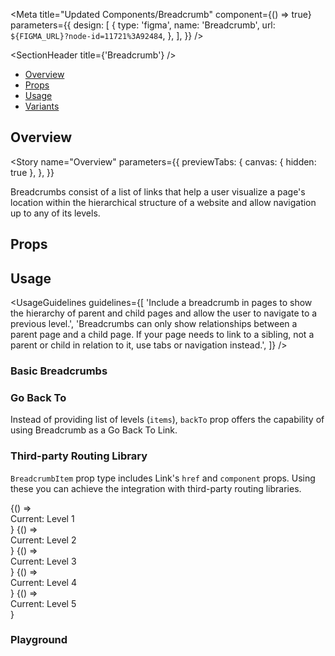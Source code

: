 
<Meta
  title="Updated Components/Breadcrumb"
  component={() => true}
  parameters={{
    design: [
      {
        type: 'figma',
        name: 'Breadcrumb',
        url: `${FIGMA_URL}?node-id=11721%3A92484`,
      },
    ],
  }}
/>

<SectionHeader title={'Breadcrumb'} />

- [Overview](#overview)
- [Props](#props)
- [Usage](#usage)
- [Variants](#variants)

## Overview

<Story
  name="Overview"
  parameters={{
    previewTabs: {
      canvas: { hidden: true },
    },
  }}
>
  <Overview>
    Breadcrumbs consist of a list of links that help a user visualize a page's location within the
    hierarchical structure of a website and allow navigation up to any of its levels.
  </Overview>
</Story>

## Props

<Props of={Breadcrumb} />

## Usage

<UsageGuidelines
  guidelines={[
    'Include a breadcrumb in pages to show the hierarchy of parent and child pages and allow the user to navigate to a previous level.',
    'Breadcrumbs can only show relationships between a parent page and a child page. If your page needs to link to a sibling, not a parent or child in relation to it, use tabs or navigation instead.',
  ]}
/>

<SubsectionHeader title="Variants" />

### Basic Breadcrumbs

<Preview>
  <Story name="Basic Breadcrumbs">
    <Stack>
      <Breadcrumb
        items={[
          { href: '/first-level', label: 'Level 1' },
          { href: '/second-level', label: 'Level 2' },
          { href: '/third-level', label: 'Level 3' },
          { href: '/forth-level', label: 'Level 4' },
          { href: '/fifth-level', label: 'Level 5' },
        ]}
      />
    </Stack>
  </Story>
</Preview>

### Go Back To

Instead of providing list of levels (`items`), `backTo` prop offers the capability of using Breadcrumb as a Go Back To Link.

<Preview>
  <Story name="Go Back To">
    <Stack>
      <Breadcrumb backTo={{ href: '/first-level', label: 'Level 1' }} />
    </Stack>
  </Story>
</Preview>

### Third-party Routing Library

`BreadcrumbItem` prop type includes Link's `href` and `component` props. Using these you can achieve the integration with third-party routing libraries.

<Preview>
  <Story name="Third-party Routing Library">
    <Stack>
      <Router>
        <Breadcrumb
          items={[
            { href: '/first-level', label: 'Level 1', component: RouterLink },
            { href: '/second-level', label: 'Level 2', component: RouterLink },
            { href: '/third-level', label: 'Level 3', component: RouterLink },
            { href: '/forth-level', label: 'Level 4', component: RouterLink },
            { href: '/fifth-level', label: 'Level 5', component: RouterLink },
          ]}
        />
        <Switch>
          <Route path="/first-level">
            {() => <div style={{ marginTop: '8px' }}>Current: Level 1</div>}
          </Route>
          <Route path="/second-level">
            {() => <div style={{ marginTop: '8px' }}>Current: Level 2</div>}
          </Route>
          <Route path="/third-level">
            {() => <div style={{ marginTop: '8px' }}>Current: Level 3</div>}
          </Route>
          <Route path="/forth-level">
            {() => <div style={{ marginTop: '8px' }}>Current: Level 4</div>}
          </Route>
          <Route path="/fifth-level">
            {() => <div style={{ marginTop: '8px' }}>Current: Level 5</div>}
          </Route>
        </Switch>
      </Router>
    </Stack>
  </Story>
</Preview>

### Playground

<Preview>
  <Story name="Playground">
    <Stack>
      <BreadcrumbShowcase
        initData={[
          { href: '/first-level', label: 'Level 1' },
          { href: '/second-level', label: 'Level 2' },
        ]}
      />
    </Stack>
  </Story>
</Preview>
